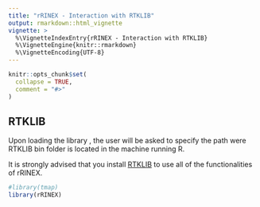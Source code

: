 ```yaml
---
title: "rRINEX - Interaction with RTKLIB"
output: rmarkdown::html_vignette
vignette: >
  %\VignetteIndexEntry{rRINEX - Interaction with RTKLIB}
  %\VignetteEngine{knitr::rmarkdown}
  %\VignetteEncoding{UTF-8}
---
```


```r
knitr::opts_chunk$set(
  collapse = TRUE,
  comment = "#>"
)
```


## RTKLIB

Upon loading the library , the user will be asked to specify the path were RTKLIB bin folder is located in the machine running R.  

It is strongly advised that you install  [RTKLIB](http://www.rtklib.com){target=_blank} to use all of the functionalities of rRINEX.  


```r

#library(tmap) 
library(rRINEX)
```

